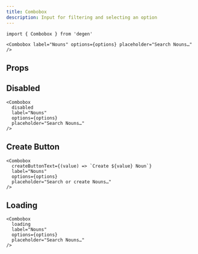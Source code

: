 ```yaml
---
title: Combobox
description: Input for filtering and selecting an option
---
```


```tsx
import { Combobox } from 'degen'
```

```tsx live=true expand=true
<Combobox label="Nouns" options={options} placeholder="Search Nouns…" />
```

## Props

<PropsTable sourceLink={sourceLink} types={types} />

## Disabled

```tsx live=true
<Combobox
  disabled
  label="Nouns"
  options={options}
  placeholder="Search Nouns…"
/>
```

## Create Button

```tsx live=true
<Combobox
  createButtonText={(value) => `Create ${value} Noun`}
  label="Nouns"
  options={options}
  placeholder="Search or create Nouns…"
/>
```

## Loading

```tsx live=true
<Combobox
  loading
  label="Nouns"
  options={options}
  placeholder="Search Nouns…"
/>
```

